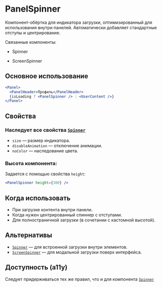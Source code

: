 <Overview>

# PanelSpinner

Компонент-обёртка для индикатора загрузки, оптимизированный для использования внутри панелей.
Автоматически добавляет стандартные отступы и центрирование.

Связанные компоненты:

- Spinner

- ScreenSpinner

</Overview>

## Основное использование

```jsx
<Panel>
  <PanelHeader>Профиль</PanelHeader>
  {isLoading ? <PanelSpinner /> : <UserContent />}
</Panel>
```

## Свойства

### Наследует все свойства [`Spinner`](/components/spinner)

- `size` — размер индикатора.
- `disableAnimation` — отключение анимации.
- `noColor` — наследование цвета.

### Высота компонента:

Задается с помощью свойства `height`:

```jsx
<PanelSpinner height={300} />
```

## Когда использовать

- При загрузке контента внутри панели.
- Когда нужен центрированный спиннер с отступами.
- Для полностраничной загрузки (в сочетании с кастомной высотой).

## Альтернативы

- [`Spinner`](/components/spinner) — для встроенной загрузки внутри элементов.
- [`ScreenSpinner`](/components/screen-spinner) — для модальной загрузки поверх интерфейса.

## Доступность (a11y)

Следует придерживаться тех же правил, что и для компонента [`Spinner`](/components/spinner)
